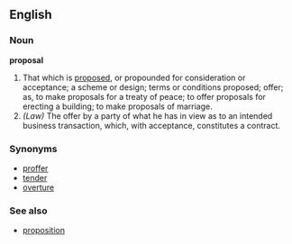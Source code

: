 ==English==

===Noun===
'''proposal'''
# That which is [[propose]]d, or propounded for consideration or acceptance; a scheme or design; terms or conditions proposed; offer; as, to make proposals for a treaty of peace; to offer proposals for erecting a building; to make proposals of marriage.
# ''(Law)'' The offer by a party of what he has in view as to an intended business transaction, which, with acceptance, constitutes a contract.

===Synonyms===
*[[proffer]]
*[[tender]]
*[[overture]]

===See also===
*[[proposition]]